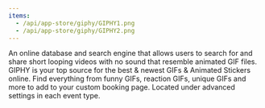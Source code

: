 ```yaml
---
items:
  - /api/app-store/giphy/GIPHY1.png
  - /api/app-store/giphy/GIPHY2.png
---
```


<Slider items={items} />

An online database and search engine that allows users to search for and share short looping videos with no sound that resemble animated GIF files. GIPHY is your top source for the best & newest GIFs & Animated Stickers online. Find everything from funny GIFs, reaction GIFs, unique GIFs and more to add to your custom booking page. Located under advanced settings in each event type.
